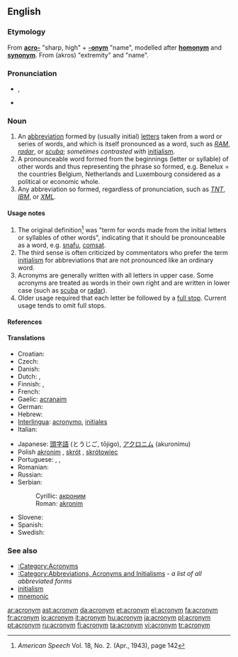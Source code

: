 {{wikipedia}}
==English==

===Etymology===
From '''[[acro-]]''' "sharp, high" + '''[[-onym]]''' "name", modelled after '''[[homonym]]''' and '''[[synonym]]'''.  From {{AGr.}} '''{{polytonic|[[ἄκρος]]}}''' (akros) "extremity" and '''{{polytonic|[[ὄνομα]]}}''' "name".

===Pronunciation===
* {{IPA|/ˈæk.ɹə.nɪm/}}, {{SAMPA|/"{k.r\@.nIm/}}
*{{audio|en-uk-acronym.ogg|Audio (UK)}}

===Noun===
{{en-noun}}

# An [[abbreviation]] formed by (usually initial) [[letters]] taken from a word or series of words, and which is itself pronounced as a word, such as ''[[RAM]]'', ''[[radar]]'', or ''[[scuba]]''; ''sometimes contrasted with'' [[initialism]].
# A pronounceable word formed from the beginnings (letter or syllable) of other words and thus representing the phrase so formed, e.g. Benelux = the countries Belgium, Netherlands and Luxembourg considered as a political or economic whole.
# Any abbreviation so formed, regardless of pronunciation, such as ''[[TNT]]'', ''[[IBM]]'', or ''[[XML]]''.

====Usage notes====
# The original definition<ref>''American Speech'' Vol. 18, No. 2. (Apr., 1943), page 142</ref> was "term for words made from the initial letters or syllables of other words", indicating that it should be pronounceable as a word, e.g. [[snafu]], [[comsat]].
# The third sense is often criticized by commentators who prefer the term [[initialism]] for abbreviations that are not pronounced like an ordinary word.
# Acronyms are generally written with all letters in upper case.  Some acronyms are treated as words in their own right and are written in lower case (such as [[scuba]] or [[radar]]).
# Older usage required that each letter be followed by a [[full stop]]. Current usage tends to omit full stops.

====References====
<references />

====Translations====
{{trans-top|word formed by initial letters}}
* Croatian: {{t-|hr|akronim|m}}
* Czech: {{t+|cs|akronym|m}}
* Danish: {{t+|da|akronym|n}}
* Dutch: {{t+|nl|acroniem|n}}, {{t+|nl|letterwoord|n}}
* Finnish: {{t+|fi|kirjainsana}}, {{t+|fi|akronyymi}}
* French: {{t+|fr|acronyme|m}}
* Gaelic: [[acranaim]]
* German: {{t+|de|Akronym|n}}
* Hebrew: {{t-|he|ראשי תיבות|m|p|sc=Hebr}}
* [[Interlingua]]: [[acronymo]], [[initial|initiales]] <!--disputed - see discussion page-->
* Italian: {{t+|it|acronimo|m}}
{{trans-mid}}
* Japanese: [[頭字語]] (とうじご, tōjigo), [[アクロニム]] (akuronimu)
* Polish [[akronim]] {{m}}, [[skrót]] {{m}}, [[skrótowiec]] {{m}}
* Portuguese: {{t+|pt|sigla|f}}, {{t-|pt|acronimo|m}}, {{t-|pt|acrograma|m}}
* Romanian: {{t-|ro|acronim|n}}
* Russian: {{t+|ru|акроним|m|tr=akrónim|sc=Cyrl}}
* Serbian:
*: Cyrillic: [[акроним]] {{m}}
*: Roman: [[akronim]] {{m}}
* Slovene: {{t+|sl|kratica|f}}
* Spanish: {{t+|es|acrónimo|m}}
* Swedish: {{t+|sv|akronym}}
{{trans-bottom}}

{{trans-top|any abbreviation formed by initial letters}}
{{trans-mid}}
{{trans-bottom}}

===See also===
*[[:Category:Acronyms]]
*[[:Category:Abbreviations, Acronyms and Initialisms]] - ''a list of all abbreviated forms''
*[[initialism]]
*[[mnemonic]]

[[ar:acronym]]
[[ast:acronym]]
[[da:acronym]]
[[et:acronym]]
[[el:acronym]]
[[fa:acronym]]
[[fr:acronym]]
[[io:acronym]]
[[it:acronym]]
[[hu:acronym]]
[[ja:acronym]]
[[pl:acronym]]
[[pt:acronym]]
[[ru:acronym]]
[[fi:acronym]]
[[ta:acronym]]
[[vi:acronym]]
[[tr:acronym]]